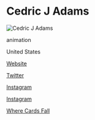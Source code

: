 # Cedric J Adams

![Cedric J Adams](http://wherecardsfall.com/img/screenshots/03_structures.jpg)

<Skills>

animation

</Skills>

<Location>

United States

</Location>

<Personal>

[Website](https://cedricjadams.com)

[Twitter](https://twitter.com/SkinnyFoxford/)

[Instagram](https://www.instagram.com/foxfordfailure)

[Instagram](https://www.instagram.com/skinnybonsai)

</Personal>



<Games>

[Where Cards Fall](http://wherecardsfall.com/)

</Games>
